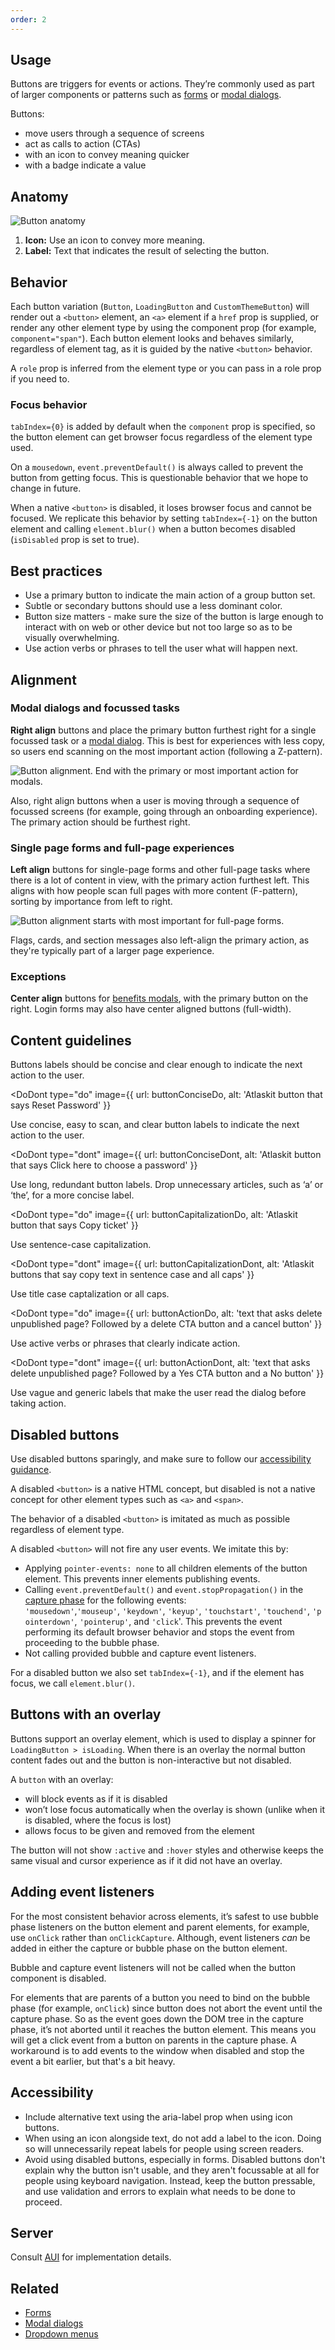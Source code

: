 ```yaml
---
order: 2
---
```



## Usage

Buttons are triggers for events or actions. They’re commonly used as part of larger components or patterns such as [forms](/patterns/forms) or [modal dialogs](/components/modal-dialog).

Buttons:

- move users through a sequence of screens
- act as calls to action (CTAs)
- with an icon to convey meaning quicker
- with a badge indicate a value

## Anatomy

![Button anatomy](images/button-anatomy.png)

1. **Icon:** Use an icon to convey more meaning.
2. **Label:** Text that indicates the result of selecting the button.

## Behavior

Each button variation (`Button`, `LoadingButton` and `CustomThemeButton`) will render out a `<button>` element, an `<a>` element if a `href` prop is supplied, or render any other element type by using the component prop (for example, `component="span"`). Each button element looks and behaves similarly, regardless of element tag, as it is guided by the native `<button>` behavior. 

A `role` prop is inferred from the element type or you can pass in a role prop if you need to.

### Focus behavior

`tabIndex={0}` is added by default when the `component` prop is specified, so the button element can get browser focus regardless of the element type used.

On a `mousedown`, `event.preventDefault()` is always called to prevent the button from getting focus. This is questionable behavior that we hope to change in future.

When a native `<button>` is disabled, it loses browser focus and cannot be focused. We replicate this behavior by setting `tabIndex={-1}` on the button element and calling `element.blur()` when a button becomes disabled (`isDisabled` prop is set to true).

## Best practices

- Use a primary button to indicate the main action of a group button set.
- Subtle or secondary buttons should use a less dominant color.
- Button size matters - make sure the size of the button is large enough to interact with on web or other device but not too large so as to be visually overwhelming.
- Use action verbs or phrases to tell the user what will happen next.

## Alignment

### Modal dialogs and focussed tasks

**Right align** buttons and place the primary button furthest right for a single focussed task or a [modal dialog](/components/modal-dialog). This is best for experiences with less copy, so users end scanning on the most important action (following a Z-pattern).

![Button alignment. End with the primary or most important action for modals.](images/forms-variations-modalSimple.jpg)

Also, right align buttons when a user is moving through a sequence of focussed screens (for example, going through an onboarding experience). The primary action should be furthest right.

### Single page forms and full-page experiences

**Left align** buttons for single-page forms and other full-page tasks where there is a lot of content in view, with the primary action furthest left. This aligns with how people scan full pages with more content (F-pattern), sorting by importance from left to right.

![Button alignment starts with most important for full-page forms.](images/forms-variations-singlePage.jpg)

Flags, cards, and section messages also left-align the primary action, as they're typically part of a larger page experience.

### Exceptions

**Center align** buttons for [benefits modals](/patterns/benefits-modal), with the primary button on the right. Login forms may also have center aligned buttons (full-width).

## Content guidelines

Buttons labels should be concise and clear enough to indicate the next action to the user.

<DoDont
  type="do"
  image={{
    url: buttonConciseDo,
    alt: 'Atlaskit button that says Reset Password'
  }}
>
  Use concise, easy to scan, and clear button labels to indicate the next action to the user.
</DoDont>

<DoDont
  type="dont"
  image={{
    url: buttonConciseDont,
    alt: 'Atlaskit button that says Click here to choose a password'
  }}
>
  Use long, redundant button labels. Drop unnecessary articles, such as ‘a’ or ‘the’, for a more concise label.
</DoDont>

<DoDont
  type="do"
  image={{
    url: buttonCapitalizationDo,
    alt: 'Atlaskit button that says Copy ticket'
  }}
>
  Use sentence-case capitalization.
</DoDont>

<DoDont
  type="dont"
  image={{
    url: buttonCapitalizationDont,
    alt: 'Atlaskit buttons that say copy text in sentence case and all caps'
  }}
>
  Use title case captalization or all caps.
</DoDont>

<DoDont
  type="do"
  image={{
    url: buttonActionDo,
    alt: 'text that asks delete unpublished page? Followed by a delete CTA button and a cancel button'
  }}
>
  Use active verbs or phrases that clearly indicate action.
</DoDont>

<DoDont
  type="dont"
  image={{
    url: buttonActionDont,
    alt: 'text that asks delete unpublished page? Followed by a Yes CTA button and a No button'
  }}
>
  Use vague and generic labels that make the user read the dialog before taking action.
</DoDont>

## Disabled buttons

Use disabled buttons sparingly, and make sure to follow our [accessibility guidance](/components/button/usage#accessibility).

A disabled `<button>` is a native HTML concept, but disabled is not a native concept for other element types such as `<a>` and `<span>`.

The behavior of a disabled `<button>` is imitated as much as possible regardless of element type.

A disabled `<button>` will not fire any user events. We imitate this by:

- Applying `pointer-events: none` to all children elements of the button element. This prevents inner elements publishing events.
- Calling `event.preventDefault()` and `event.stopPropagation()` in the [capture phase](https://javascript.info/bubbling-and-capturing) for the following events: `'mousedown'`,`'mouseup'`, `'keydown'`, `'keyup'`, `'touchstart'`, `'touchend'`, `'pointerdown'`, `'pointerup'`, and `'click`'. This prevents the event performing its default browser behavior and stops the event from proceeding to the bubble phase.
- Not calling provided bubble and capture event listeners.

For a disabled button we also set `tabIndex={-1}`, and if the element has focus, we call `element.blur()`.

## Buttons with an overlay

Buttons support an overlay element, which is used to display a spinner for `LoadingButton > isLoading`. When there is an overlay the normal button content fades out and the button is non-interactive but not disabled.

A `button` with an overlay:

- will block events as if it is disabled
- won’t lose focus automatically when the overlay is shown (unlike when it is disabled, where the focus is lost)
- allows focus to be given and removed from the element

The button will not show `:active` and `:hover` styles and otherwise keeps the same visual and cursor experience as if it did not have an overlay.

## Adding event listeners

For the most consistent behavior across elements, it’s safest to use bubble phase listeners on the button element and parent elements, for example, use `onClick` rather than `onClickCapture`. Although, event listeners *can* be added in either the capture or bubble phase on the button element. 

Bubble and capture event listeners will not be called when the button component is disabled.

For elements that are parents of a button you need to bind on the bubble phase (for example, `onClick`) since button does not abort the event until the capture phase. So as the event goes down the DOM tree in the capture phase, it’s not aborted until it reaches the button element. This means you will get a click event from a button on parents in the capture phase. A workaround is to add events to the window when disabled and stop the event a bit earlier, but that's a bit heavy.

## Accessibility

- Include alternative text using the aria-label prop when using icon buttons.
- When using an icon alongside text, do not add a label to the icon. Doing so will unnecessarily repeat labels for people using screen readers.
- Avoid using disabled buttons, especially in forms. Disabled buttons don't explain why the button isn't usable, and they aren't focussable at all for people using keyboard navigation. Instead, keep the button pressable, and use validation and errors to explain what needs to be done to proceed.

## Server

Consult [AUI](https://docs.atlassian.com/aui/latest/docs/buttons.html) for implementation details.

## Related

- [Forms](/patterns/forms)
- [Modal dialogs](/components/modal-dialog)
- [Dropdown menus](/components/dropdown-menu)
